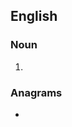 ==English==

===Noun===
{{head|en|noun form}}

# {{plural of|en|imbalance}}

===Anagrams===
* {{anagrams|en|a=aabceilmns|misbalance}}